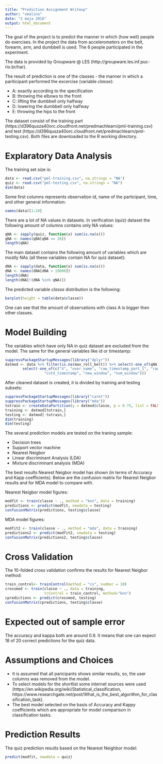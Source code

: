 ```yaml
---
title: "Prediction Assignment Writeup"
author: "vmalino"
date: "3 maja 2016"
output: html_document
---
```

The goal of the project is to predict the manner in which (how well) people do exercises. In the project the data from accelerometers on the belt, forearm, arm, and dumbbell is used. The 6 people participated in the experiment.

The data is provided by Groupware @ LES (http://groupware.les.inf.puc-rio.br/har).

The result of prediction is one of the classes - the manner in which a pariticipant performed the excercise (variable *classe*):

* A: exactly according to the specification
* B: throwing the elbows to the front
* C: lifting the dumbbell only halfway
* D: lowering the dumbbell only halfway
* E: throwing the hips to the front

The dataset consist of the training part  (https://d396qusza40orc.cloudfront.net/predmachlearn/pml-training.csv) and test (https://d396qusza40orc.cloudfront.net/predmachlearn/pml-testing.csv). Both files are downloaded to the R working directory.

# Explaratory Data Analysis
The training set size is:
```r
data <- read.csv("pml-training.csv", na.strings = "NA")
quiz <- read.csv("pml-testing.csv", na.strings = "NA")
dim(data)
```

Some first columns represents observation id, name of the participant, time, and other general information:
```r
names(data)[1:20]
```

There are a lot of NA values in datasets. In verification (quiz) dataset the following amount of columns contains only NA values:
```r
qNA <- sapply(quiz, function(x) sum(is.na(x)))
qNA <- names(qNA[qNA == 20])
length(qNA)
```

The main dataset contains the following amount of variables which are mostly NAs (all these variables contain NA for quiz dataset):
```r
dNA <- sapply(data, function(x) sum(is.na(x)))
dNA <- names(dNA[dNA > 19000])
length(dNA)
length(dNA[!(dNA %in% qNA)])
```

The predicted variable *classe* distribution is the following:
```r
barplot(height = table(data$classe))
```

One can see that the amount of observations with class A is bigger then other classes.

# Model Building
The variables which have only NA in quiz dataset are excluded from the model. The same for the general variables like id or timestamp:
```r
suppressPackageStartupMessages(library("dplyr"))
datmod <- data %>% filter(is.na(max_roll_belt)) %>% select(-one_of(qNA)) %>%
        select(-one_of(c("X", "user_name", "raw_timestamp_part_1", "raw_timestamp_part_2",
                  "cvtd_timestamp", "new_window", "num_window")))
```

After cleaned dataset is created, it is divided by training and testing subsets:
```r
suppressPackageStartupMessages(library("caret"))
suppressPackageStartupMessages(library("mda"))
totrain <- createDataPartition(y = datmod$classe, p = 0.75, list = FALSE)
training <- datmod[totrain,]
testing <- datmod[-totrain,]
dim(training)
dim(testing)
```

The several prediction models are tested on the traning sample:

* Decision trees
* Support vector machine
* Nearest Neigbor
* Linear discriminant Analysis (LDA)
* Mixture discriminant analysis (MDA)

The best results Nearest Neigbor model has shown (in terms of Accuracy and Kapp coefficients). Below are the confusion matrix for Nearest Neigbor results and for MDA model to compare with.

Nearest Neigbor model figures:
```r
modfit <- train(classe ~ ., method = "knn", data = training)
predictions <- predict(modfit, newdata = testing)
confusionMatrix(predictions, testing$classe)
```

MDA model figures:
```r
modfit2 <- train(classe ~ ., method = "mda", data = training)
predictions2 <- predict(modfit2, newdata = testing)
confusionMatrix(predictions2, testing$classe)
```

# Cross Validation
The 10-folded cross validation confirms the results for Nearest Neigbor method:
```r
train_control<- trainControl(method = "cv", number = 10)
crossmod <- train(classe ~ ., data = training,
                  trControl = train_control, method="knn")
cpredictions <- predict(crossmod, testing)
confusionMatrix(cpredictions, testing$classe)
```

# Expected out of sample error
The accuracy and kappa both are around 0.9. It means that one can expect 18 of 20 correct predictions for the quiz data.

# Assumptions and Choices

* It is assumed that all paricipants shows similar results, so, the user columns was removed from the model.
* To select models for the shortlist some internet sources were used (https://en.wikipedia.org/wiki/Statistical_classification, 
https://www.researchgate.net/post/What_is_the_best_algorithm_for_classification_task).
* The best model selected on the basis of Accuracy and Kappy coefficients which are appropriate for model comparison in classification tasks.

# Prediction Results
The quiz prediction results based on the Nearest Neighbor model:
```r
predict(modfit, newdata = quiz)
```